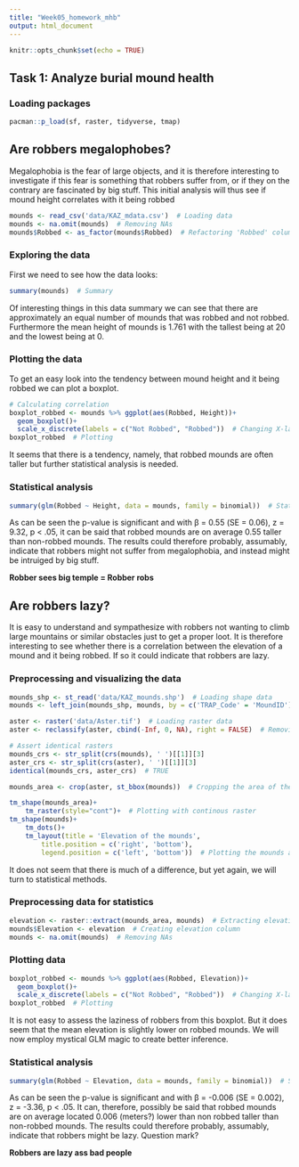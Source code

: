 ```yaml
---
title: "Week05_homework_mhb"
output: html_document
---
```


```r
knitr::opts_chunk$set(echo = TRUE)
```

## Task 1: Analyze burial mound health

### Loading packages
```r
pacman::p_load(sf, raster, tidyverse, tmap)
```


## Are robbers megalophobes?
Megalophobia is the fear of large objects, and it is therefore interesting to investigate if this fear is something that robbers suffer from, or if they on the contrary are fascinated by big stuff. This initial analysis will thus see if mound height correlates with it being robbed

```r
mounds <- read_csv('data/KAZ_mdata.csv')  # Loading data
mounds <- na.omit(mounds)  # Removing NAs
mounds$Robbed <- as_factor(mounds$Robbed)  # Refactoring 'Robbed' column
```


### Exploring the data
First we need to see how the data looks:
```r
summary(mounds)  # Summary
```
Of interesting things in this data summary we can see that there are approximately an equal number of mounds that was robbed and not robbed. Furthermore the mean height of mounds is 1.761 with the tallest being at 20 and the lowest being at 0. 



### Plotting the data
To get an easy look into the tendency between mound height and it being robbed we can plot a boxplot.
```r
# Calculating correlation
boxplot_robbed <- mounds %>% ggplot(aes(Robbed, Height))+
  geom_boxplot()+
  scale_x_discrete(labels = c("Not Robbed", "Robbed"))  # Changing X-labels
boxplot_robbed  # Plotting

```
It seems that there is a tendency, namely, that robbed mounds are often taller but further statistical analysis is needed.


### Statistical analysis
```r
summary(glm(Robbed ~ Height, data = mounds, family = binomial))  # Statistical analysis
```
As can be seen the p-value is significant and with β = 0.55 (SE = 0.06), z = 9.32, p < .05, it can be said that robbed mounds are on average 0.55 taller than non-robbed mounds. The results could therefore probably, assumably, indicate that robbers might  not suffer from megalophobia, and instead might be intruiged by big stuff. 

**Robber sees big temple = Robber robs**



## Are robbers lazy?
It is easy to understand and sympathesize with robbers not wanting to climb large mountains or similar obstacles just to get a proper loot. It is therefore interesting to see whether there is a correlation between the elevation of a mound and it being robbed. If so it could indicate that robbers are lazy.

### Preprocessing and visualizing the data
```r
mounds_shp <- st_read('data/KAZ_mounds.shp')  # Loading shape data
mounds <- left_join(mounds_shp, mounds, by = c('TRAP_Code' = 'MoundID'))  # Joining the data with equal identity columns

aster <- raster('data/Aster.tif')  # Loading raster data
aster <- reclassify(aster, cbind(-Inf, 0, NA), right = FALSE)  # Removing NAs

# Assert identical rasters
mounds_crs <- str_split(crs(mounds), ' ')[[1]][3]
aster_crs <- str_split(crs(aster), ' ')[[1]][3]
identical(mounds_crs, aster_crs)  # TRUE

mounds_area <- crop(aster, st_bbox(mounds))  # Cropping the area of the mounds from the aster raster file

tm_shape(mounds_area)+
	tm_raster(style="cont")+  # Plotting with continous raster
tm_shape(mounds)+ 
	tm_dots()+
	tm_layout(title = 'Elevation of the mounds',
		title.position = c('right', 'bottom'),
		legend.position = c('left', 'bottom'))  # Plotting the mounds and the respective elevations
```
It does not seem that there is much of a difference, but yet again, we will turn to statistical methods.

### Preprocessing data for statistics
```r
elevation <- raster::extract(mounds_area, mounds)  # Extracting elevation from the raster data
mounds$Elevation <- elevation  # Creating elevation column
mounds <- na.omit(mounds)  # Removing NAs

```

### Plotting data
```r
boxplot_robbed <- mounds %>% ggplot(aes(Robbed, Elevation))+
  geom_boxplot()+
  scale_x_discrete(labels = c("Not Robbed", "Robbed"))  # Changing X-labels
boxplot_robbed  # Plotting
```
It is not easy to assess the laziness of robbers from this boxplot. But it does seem that the mean elevation is slightly lower on robbed mounds. We will now employ mystical GLM magic to create better inference.

### Statistical analysis
```r
summary(glm(Robbed ~ Elevation, data = mounds, family = binomial))  # Statistical analysis

```
As can be seen the p-value is significant and with β = -0.006 (SE = 0.002), z = -3.36, p < .05. It can, therefore, possibly be said that robbed mounds are on average located 0.006 (meters?) lower than non robbed taller than non-robbed mounds. The results could therefore probably, assumably, indicate that robbers might be lazy. Question mark?

**Robbers are lazy ass bad people**
